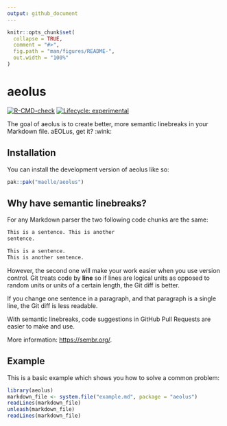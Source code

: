 ```yaml
---
output: github_document
---
```


<!-- README.md is generated from README.Rmd. Please edit that file -->

```r
knitr::opts_chunk$set(
  collapse = TRUE,
  comment = "#>",
  fig.path = "man/figures/README-",
  out.width = "100%"
)
```

# aeolus

<!-- badges: start -->
[![R-CMD-check](https://github.com/maelle/aeolus/actions/workflows/R-CMD-check.yaml/badge.svg)](https://github.com/maelle/aeolus/actions/workflows/R-CMD-check.yaml)
[![Lifecycle: experimental](https://img.shields.io/badge/lifecycle-experimental-orange.svg)](https://lifecycle.r-lib.org/articles/stages.html#experimental)
<!-- badges: end -->

The goal of aeolus is to create better, more semantic linebreaks in your Markdown file.
aEOLus, get it? :wink:

## Installation

You can install the development version of aeolus like so:

``` r
pak::pak("maelle/aeolus")
```

## Why have semantic linebreaks?

For any Markdown parser the two following code chunks are the same:

```md
This is a sentence. This is another
sentence.
```

```md
This is a sentence. 
This is another sentence.
```

However, the second one will make your work easier when you use version control.
Git treats code by **line** so if lines are logical units as opposed to random units
or units of a certain length, 
the Git diff is better. 

If you change one sentence in a paragraph, and that paragraph is a single line, 
the Git diff is less readable.

With semantic linebreaks, code suggestions in GitHub Pull Requests are easier to make and use.

More information: <https://sembr.org/>.

## Example

This is a basic example which shows you how to solve a common problem:

```r
library(aeolus)
markdown_file <- system.file("example.md", package = "aeolus")
readLines(markdown_file)
unleash(markdown_file)
readLines(markdown_file)
```
